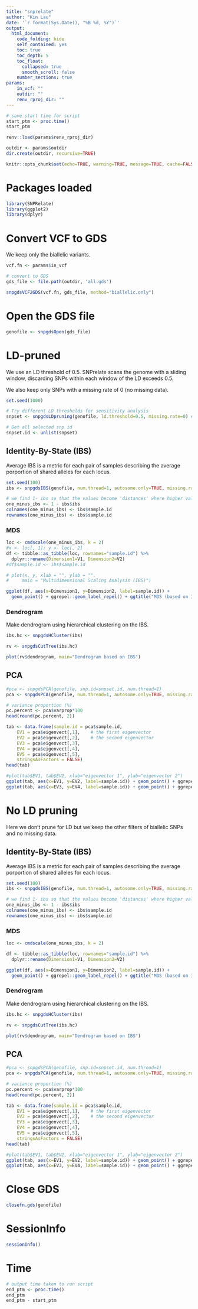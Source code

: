 ```yaml
---
title: "snprelate"
author: "Kin Lau"
date: '`r format(Sys.Date(), "%B %d, %Y")`'
output:
  html_document:
    code_folding: hide
    self_contained: yes
    toc: true
    toc_depth: 5
    toc_float:
      collapsed: true
      smooth_scroll: false
    number_sections: true
params:
    in_vcf: ""
    outdir: ""
    renv_rproj_dir: ""
---
```


```r
# save start time for script
start_ptm <- proc.time()
start_ptm

renv::load(params$renv_rproj_dir)

outdir <- params$outdir
dir.create(outdir, recursive=TRUE)
```

```r
knitr::opts_chunk$set(echo=TRUE, warning=TRUE, message=TRUE, cache=FALSE, fig.path=file.path(outdir, "individual_figures/"))
```

# Packages loaded

```r
library(SNPRelate)
library(ggplot2)
library(dplyr)
```

# Convert VCF to GDS

We keep only the biallelic variants.

```r
vcf.fn <- params$in_vcf

# convert to GDS
gds_file <- file.path(outdir, 'all.gds')

snpgdsVCF2GDS(vcf.fn, gds_file, method="biallelic.only")

```

# Open the GDS file

```r
genofile <- snpgdsOpen(gds_file)

```

# LD-pruned

We use an LD threshold of 0.5. SNPrelate scans the genome with a sliding window, discarding SNPs within each window of the LD exceeds 0.5. 

We also keep only SNPs with a missing rate of 0 (no missing data).

```r
set.seed(1000)

# Try different LD thresholds for sensitivity analysis
snpset <- snpgdsLDpruning(genofile, ld.threshold=0.5, missing.rate=0) # using LD threshold default used in SNPhylo

# Get all selected snp id
snpset.id <- unlist(snpset)
```

## Identity-By-State (IBS)

Average IBS is a metric for each pair of samples describing the average porportion of shared alleles for each locus.

```r
set.seed(100)
ibs <- snpgdsIBS(genofile, num.thread=1, autosome.only=TRUE, missing.rate=0, snp.id = snpset.id)

# we find 1- ibs so that the values become 'distances' where higher values represent more dissimilar pairs of samples
one_minus_ibs <- 1 - ibs$ibs
colnames(one_minus_ibs) <- ibs$sample.id
rownames(one_minus_ibs) <- ibs$sample.id
```

### MDS

```r
loc <- cmdscale(one_minus_ibs, k = 2)
#x <- loc[, 1]; y <- loc[, 2]
df <- tibble::as_tibble(loc, rownames="sample.id") %>%
  dplyr::rename(Dimension1=V1, Dimension2=V2)
#df$sample.id <- ibs$sample.id

# plot(x, y, xlab = "", ylab = "",
#     main = "Multidimensional Scaling Analysis (IBS)")

ggplot(df, aes(x=Dimension1, y=Dimension2, label=sample.id)) + 
  geom_point() + ggrepel::geom_label_repel() + ggtitle("MDS (based on IBS)")

```

### Dendrogram

Make dendrogram using hierarchical clustering on the IBS.

```r
ibs.hc <- snpgdsHCluster(ibs)

rv <- snpgdsCutTree(ibs.hc)

```

```r
plot(rv$dendrogram, main="Dendrogram based on IBS")

```

## PCA

```r
#pca <- snpgdsPCA(genofile, snp.id=snpset.id, num.thread=1)
pca <- snpgdsPCA(genofile, num.thread=1, autosome.only=TRUE, missing.rate=0, snp.id = snpset.id)

# variance proportion (%)
pc.percent <- pca$varprop*100
head(round(pc.percent, 2))

tab <- data.frame(sample.id = pca$sample.id,
    EV1 = pca$eigenvect[,1],    # the first eigenvector
    EV2 = pca$eigenvect[,2],    # the second eigenvector
    EV3 = pca$eigenvect[,3],
    EV4 = pca$eigenvect[,4],
    EV5 = pca$eigenvect[,5],
    stringsAsFactors = FALSE)
head(tab)

#plot(tab$EV1, tab$EV2, xlab="eigenvector 1", ylab="eigenvector 2")
ggplot(tab, aes(x=EV1, y=EV2, label=sample.id)) + geom_point() + ggrepel::geom_label_repel() + ggtitle("PC1 and 2")
ggplot(tab, aes(x=EV3, y=EV4, label=sample.id)) + geom_point() + ggrepel::geom_label_repel() + ggtitle("PC3 and 4")

```

# No LD pruning

Here we don't prune for LD but we keep the other filters of biallelic SNPs and no missing data.

## Identity-By-State (IBS)

Average IBS is a metric for each pair of samples describing the average porportion of shared alleles for each locus.

```r
set.seed(100)
ibs <- snpgdsIBS(genofile, num.thread=1, autosome.only=TRUE, missing.rate=0)

# we find 1- ibs so that the values become 'distances' where higher values represent more dissimilar pairs of samples
one_minus_ibs <- 1 - ibs$ibs
colnames(one_minus_ibs) <- ibs$sample.id
rownames(one_minus_ibs) <- ibs$sample.id
```

### MDS

```r
loc <- cmdscale(one_minus_ibs, k = 2)

df <- tibble::as_tibble(loc, rownames="sample.id") %>%
  dplyr::rename(Dimension1=V1, Dimension2=V2)

ggplot(df, aes(x=Dimension1, y=Dimension2, label=sample.id)) + 
  geom_point() + ggrepel::geom_label_repel() + ggtitle("MDS (based on IBS)")

```

### Dendrogram

Make dendrogram using hierarchical clustering on the IBS.

```r
ibs.hc <- snpgdsHCluster(ibs)

rv <- snpgdsCutTree(ibs.hc)

```

```r
plot(rv$dendrogram, main="Dendrogram based on IBS")

```

## PCA

```r
#pca <- snpgdsPCA(genofile, snp.id=snpset.id, num.thread=1)
pca <- snpgdsPCA(genofile, num.thread=1, autosome.only=TRUE, missing.rate=0)

# variance proportion (%)
pc.percent <- pca$varprop*100
head(round(pc.percent, 2))

tab <- data.frame(sample.id = pca$sample.id,
    EV1 = pca$eigenvect[,1],    # the first eigenvector
    EV2 = pca$eigenvect[,2],    # the second eigenvector
    EV3 = pca$eigenvect[,3],
    EV4 = pca$eigenvect[,4],
    EV5 = pca$eigenvect[,5],
    stringsAsFactors = FALSE)
head(tab)

#plot(tab$EV1, tab$EV2, xlab="eigenvector 1", ylab="eigenvector 2")
ggplot(tab, aes(x=EV1, y=EV2, label=sample.id)) + geom_point() + ggrepel::geom_label_repel() + ggtitle("PC1 and 2")
ggplot(tab, aes(x=EV3, y=EV4, label=sample.id)) + geom_point() + ggrepel::geom_label_repel() + ggtitle("PC3 and 4")

```


# Close GDS

```r
closefn.gds(genofile)

```

# SessionInfo

```r
sessionInfo()
```

# Time

```r
# output time taken to run script
end_ptm <- proc.time()
end_ptm
end_ptm - start_ptm

```
